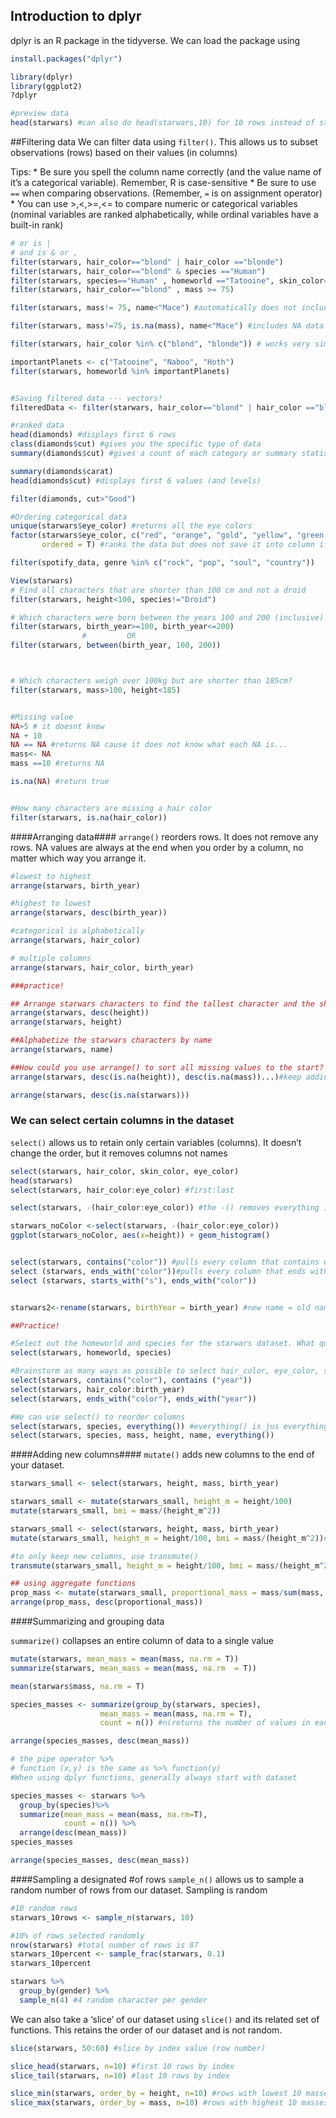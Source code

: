 ## Introduction to dplyr

dplyr is an R package in the tidyverse. We can load the package using 

```r
install.packages("dplyr")

library(dplyr)
library(ggplot2)
?dplyr

#preview data
head(starwars) #can also do head(starwars,10) for 10 rows instead of standard 6
```

##Filtering data
We can filter data using `filter()`. This allows us to subset observations (rows) based on their values (in columns)

Tips:
  * Be sure you spell the column name correctly (and the value name of it's a categorical variable).     Remember, R is case-sensitive
  * Be sure to use `==` when comparing observations. (Remember, `=` is on assignment operator)
  * You can use >,<,>=,<= to compare numeric or categorical variables (nominal variables are ranked     alphabetically, while ordinal variables have a built-in rank)
```r
# or is |   
# and is & or ,
filter(starwars, hair_color=="blond" | hair_color =="blonde")
filter(starwars, hair_color=="blond" & species =="Human")
filter(starwars, species=="Human" , homeworld =="Tatooine", skin_color=="fair") #can use , or &
filter(starwars, hair_color=="blond" , mass >= 75)

filter(starwars, mass!= 75, name<"Mace") #automatically does not include NA values

filter(starwars, mass!=75, is.na(mass), name<"Mace") #includes NA data

filter(starwars, hair_color %in% c("blond", "blonde")) # works very similar to an or sign

importantPlanets <- c("Tatooine", "Naboo", "Hoth")
filter(starwars, homeworld %in% importantPlanets)


#Saving filtered data --- vectors!
filteredData <- filter(starwars, hair_color=="blond" | hair_color =="blonde")

#ranked data
head(diamonds) #displays first 6 rows
class(diamonds$cut) #gives you the specific type of data
summary(diamonds$cut) #gives a count of each category or summary statistics if numeric

summary(diamonds$carat)
head(diamonds$cut) #displays first 6 values (and levels)

filter(diamonds, cut>"Good")

#Ordering categorical data
unique(starwars$eye_color) #returns all the eye colors
factor(starwars$eye_color, c("red", "orange", "gold", "yellow", "green, yellow", "blue", "black"), 
       ordered = T) #ranks the data but does not save it into column if dataset

filter(spotify_data, genre %in% c("rock", "pop", "soul", "country"))

View(starwars)
# Find all characters that are shorter than 100 cm and not a droid
filter(starwars, height<100, species!="Droid")

# Which characters were born between the years 100 and 200 (inclusive)
filter(starwars, birth_year>=100, birth_year<=200)
                #         OR
filter(starwars, between(birth_year, 100, 200))



# Which characters weigh over 100kg but are shorter than 185cm?
filter(starwars, mass>100, height<185)


#Missing value
NA>5 # it doesnt know
NA + 10
NA == NA #returns NA cause it does not know what each NA is...
mass<- NA
mass ==10 #returns NA

is.na(NA) #return true


#How many characters are missing a hair color
filter(starwars, is.na(hair_color))


```


####Arranging data####
`arrange()` reorders rows. It does not remove any rows. NA values are always at the end when you order by a column, no matter which way you arrange it. 
```r
#lowest to highest
arrange(starwars, birth_year)

#highest to lowest
arrange(starwars, desc(birth_year))

#categorical is alphabetically
arrange(starwars, hair_color)

# multiple columns
arrange(starwars, hair_color, birth_year)

###practice!

## Arrange starwars characters to find the tallest character and the shortest character
arrange(starwars, desc(height))
arrange(starwars, height)

##Alphabetize the starwars characters by name
arrange(starwars, name)

##How could you use arrange() to sort all missing values to the start?
arrange(starwars, desc(is.na(height)), desc(is.na(mass))...)#keep adding desc(is.na(x)) x=columns for all of x

arrange(starwars, desc(is.na(starwars)))
```

### We can select certain columns in the dataset

`select()` allows us to retain only certain variables (columns). It doesn't change the order, but it removes columns not names 
```r

select(starwars, hair_color, skin_color, eye_color)
head(starwars)
select(starwars, hair_color:eye_color) #first:last

select(starwars, -(hair_color:eye_color)) #the -() removes everything inside the () and displays everything elese

starwars_noColor <-select(starwars, -(hair_color:eye_color))
ggplot(starwars_noColor, aes(x=height)) + geom_histogram()


select(starwars, contains("color")) #pulls every column that contains word color
select (starwars, ends_with("color"))#pulls every column that ends with the word color
select (starwars, starts_with("s"), ends_with("color"))


starwars2<-rename(starwars, birthYear = birth_year) #new name = old name

##Practice!

#Select out the homeworld and species for the starwars dataset. What question might this subset of variables help answer?
select(starwars, homeworld, species)

#Brainstorm as many ways as possible to select hair_color, eye_color, skin_color, and birth_year
select(starwars, contains("color"), contains ("year"))
select(starwars, hair_color:birth_year)
select(starwars, ends_with("color"), ends_with("year"))

#We can use select() to reorder columns
select(starwars, species, everything()) #everything() is jus everything else
select(starwars, species, mass, height, name, everything())
```

####Adding new columns####
`mutate()` adds new columns to the end of your dataset.

```r

starwars_small <- select(starwars, height, mass, birth_year)

starwars_small <- mutate(starwars_small, height_m = height/100)
mutate(starwars_small, bmi = mass/(height_m^2))

starwars_small <- select(starwars, height, mass, birth_year)
mutate(starwars_small, height_m = height/100, bmi = mass/(height_m^2))#mutate both in one line of code

#to only keep new columns, use transmute()
transmute(starwars_small, height_m = height/100, bmi = mass/(height_m^2))

## using aggregate functions 
prop_mass <- mutate(starwars_small, proportional_mass = mass/sum(mass, na.rm = T))
arrange(prop_mass, desc(proportional_mass))
```

####Summarizing and grouping data

`summarize()` collapses an entire column of data to a single value
```r

mutate(starwars, mean_mass = mean(mass, na.rm = T))
summarize(starwars, mean_mass = mean(mass, na.rm  = T))

mean(starwars$mass, na.rm = T)

species_masses <- summarize(group_by(starwars, species), 
                    mean_mass = mean(mass, na.rm = T),
                    count = n()) #n(returns the number of values in each species)

arrange(species_masses, desc(mean_mass))            

# the pipe operator %>%
# function (x,y) is the same as %>% function(y)
#When using dplyr functions, generally always start with dataset

species_masses <- starwars %>%
  group_by(species)%>%
  summarize(mean_mass = mean(mass, na.rm=T),
            count = n()) %>%
  arrange(desc(mean_mass))
species_masses

arrange(species_masses, desc(mean_mass))
```


####Sampling a designated #of rows
`sample_n()` allows us to sample a random number of rows from our dataset. Sampling is random
```r

#10 random rows
starwars_10rows <- sample_n(starwars, 10)

#10% of rows selected randomly
nrow(starwars) #total number of rows is 87
starwars_10percent <- sample_frac(starwars, 0.1)
starwars_10percent

starwars %>%
  group_by(gender) %>%
  sample_n(4) #4 random character per gender 
```

We can also take a 'slice' of our dataset using `slice()` and its related set of functions. This retains the order of our dataset and is not random.
```r

slice(starwars, 50:60) #slice by index value (row number)

slice_head(starwars, n=10) #first 10 rows by index
slice_tail(starwars, n=10) #last 10 rows by index

slice_min(starwars, order_by = height, n=10) #rows with lowest 10 masses
slice_max(starwars, order_by = mass, n=10) #rows with highest 10 masses

```

